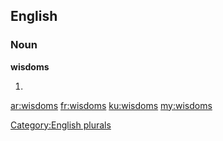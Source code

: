 ==English==

===Noun===
'''wisdoms'''

# {{plural of|[[wisdom]]}}

[[Category:English plurals]]

[[ar:wisdoms]]
[[fr:wisdoms]]
[[ku:wisdoms]]
[[my:wisdoms]]